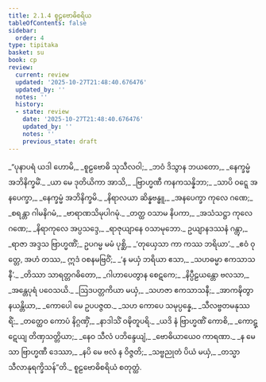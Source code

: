 ```yaml
---
title: 2.1.4 စူဠဗောဓိစရိယ
tableOfContents: false
sidebar:
  order: 4
type: tipitaka
basket: su
book: cp
review:
  current: review
  updated: '2025-10-27T21:48:40.676476'
  updated_by: ''
  notes: ''
  history:
  - state: review
    date: '2025-10-27T21:48:40.676476'
    updated_by: ''
    notes: ''
    previous_state: draft
---
```



<ReviewStatus review={frontmatter.review} showDetails={true} />

<HypothesisAnnotation frontmatter={frontmatter} />

<DynamicBreadcrumb />

<Division number="26" book="cp" e="ch" v="21" p="401">

<Paragraph number="190" type="verses" book="cp">
_“ပုနာပရံ ယဒါ ဟောမိ,_  
_စူဠဗောဓိ သုသီလဝါ;_  
_ဘဝံ ဒိသွာန ဘယတော,_  
_နေက္ခမ္မံ အဘိနိက္ခမိံ._  

</Paragraph>

</Division>
<Division number="27" book="cp" e="ch" v="21" p="401">

<Paragraph number="191" type="verses" book="cp">
_ယာ မေ ဒုတိယိကာ အာသိ,_  
_ဗြာဟ္မဏီ ကနကသန္နိဘာ;_  
_သာပိ ဝဋ္ဋေ အနပေက္ခာ,_  
_နေက္ခမ္မံ အဘိနိက္ခမိ._  

</Paragraph>

</Division>
<Division number="28" book="cp" e="ch" v="21" p="401">

<Paragraph number="192" type="verses" book="cp">
_နိရာလယာ ဆိန္နဗန္ဓူ,_  
_အနပေက္ခာ ကုလေ ဂဏေ;_  
_စရန္တာ ဂါမနိဂမံ,_  
_ဗာရာဏသိမုပါဂမုံ._  

</Paragraph>

</Division>
<Division number="29" book="cp" e="ch" v="21" p="401">

<Paragraph number="193" type="verses" book="cp">
_တတ္ထ ဝသာမ နိပကာ,_  
_အသံသဋ္ဌာ ကုလေ ဂဏေ;_  
_နိရာကုလေ အပ္ပသဒ္ဒေ,_  
_ရာဇုယျာနေ ဝသာမုဘော._  

</Paragraph>

</Division>
<Division number="30" book="cp" e="ch" v="21" p="401">

<Paragraph number="194" book="cp">
ဥယျာနဒဿနံ ဂန္တွာ,_  
_ရာဇာ အဒ္ဒသ ဗြာဟ္မဏိံ;_  
ဥပဂမ္မ မမံ ပုစ္ဆိ,_  
_‘တုယှေသာ ကာ ကဿ ဘရိယာ’._  

</Paragraph>

</Division>
<Division number="31" book="cp" e="ch" v="21" p="401">

<Paragraph number="195" type="verses" book="cp">
_ဧဝံ ဝုတ္တေ, အဟံ တဿ,_  
ဣဒံ ဝစနမဗြဝိံ;_  
_‘န မယှံ ဘရိယာ ဧသာ,_  
_သဟဓမ္မာ ဧကသာသနီ’._  

</Paragraph>

</Division>
<Division number="32" book="cp" e="ch" v="21" p="401">

<Paragraph number="196" type="verses" book="cp">
_တိဿာ သာရတ္တဂဓိတော,_  
_ဂါဟာပေတွာန စေဋကေ;_  
_နိပ္ပီဠယန္တော ဗလသာ,_  
_အန္တေပုရံ ပဝေသယိ._  

</Paragraph>

</Division>
<Division number="33" book="cp" e="ch" v="21" p="402">

<Paragraph number="197" type="verses" book="cp">
_ဩဒပတ္တကိယာ မယှံ,_  
_သဟဇာ ဧကသာသနီ;_  
_အာကဍ္ဎိတွာ နယန္တိယာ,_  
_ကောပေါ မေ ဥပပဇ္ဇထ._  

</Paragraph>

</Division>
<Division number="34" book="cp" e="ch" v="21" p="402">

<Paragraph number="198" type="verses" book="cp">
_သဟ ကောပေ သမုပ္ပန္နေ,_  
_သီလဗ္ဗတမနုဿရိံ;_  
_တတ္ထေဝ ကောပံ နိဂ္ဂဏှိံ,_  
_နာဒါသိံ ဝဍ္ဎိတူပရိ._  

</Paragraph>

</Division>
<Division number="35" book="cp" e="ch" v="21" p="402">

<Paragraph number="199" type="verses" book="cp">
_ယဒိ နံ ဗြာဟ္မဏိံ ကောစိ,_  
_ကောဋ္ဋေယျ တိဏှသတ္တိယာ;_  
_နေဝ သီလံ ပဘိန္ဒေယျံ,_  
_ဗောဓိယာယေဝ ကာရဏာ._  

</Paragraph>

</Division>
<Division number="36" book="cp" e="ch" v="21" p="402">

<Paragraph number="200" type="verses" book="cp">
_န မေသာ ဗြာဟ္မဏီ ဒေဿာ,_  
_နပိ မေ ဗလံ န ဝိဇ္ဇတိ;_  
_သဗ္ဗညုတံ ပိယံ မယှံ,_  
_တသ္မာ သီလာနုရက္ခိသန်”တိ._  


</Paragraph>
</Division>

<Paragraph number="201" type="center" book="cp">
စူဠဗောဓိစရိယံ စတုတ္ထံ.
</Paragraph>